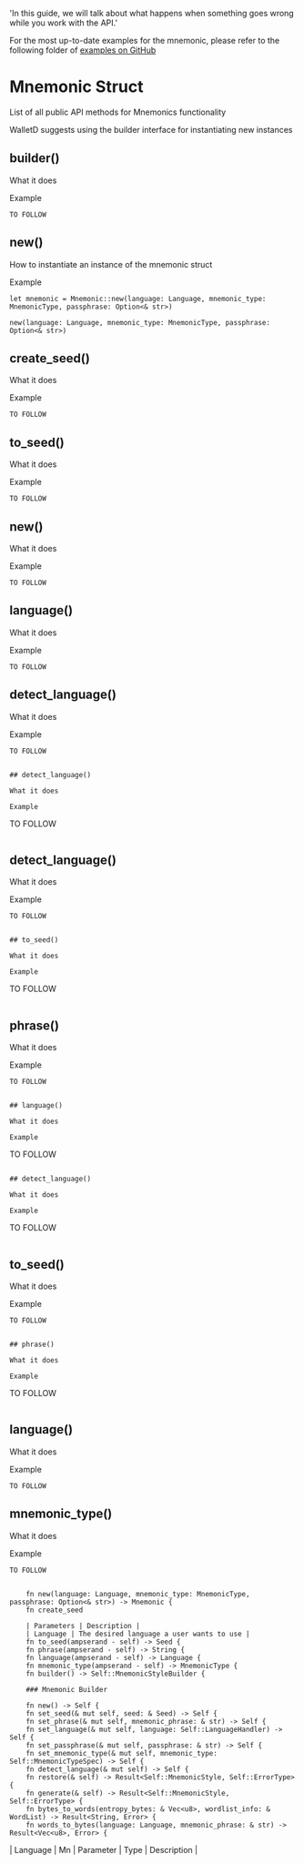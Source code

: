  'In this guide, we will talk about what happens when something goes wrong while you work with the API.'

For the most up-to-date examples for the mnemonic, please refer to the following folder of [examples on GitHub](non)

# Mnemonic Struct

List of all public API methods for Mnemonics functionality

WalletD suggests using the builder interface for instantiating new instances 

## builder()

What it does

Example
```
TO FOLLOW
```


## new()

How to instantiate an instance of the mnemonic struct

Example
```
let mnemonic = Mnemonic::new(language: Language, mnemonic_type: MnemonicType, passphrase: Option<& str>)

new(language: Language, mnemonic_type: MnemonicType, passphrase: Option<& str>)
```

## create_seed()

What it does

Example
```
TO FOLLOW
```

## to_seed()

What it does

Example
```
TO FOLLOW
```

## new()

What it does

Example
```
TO FOLLOW
```


## language()

What it does

Example
```
TO FOLLOW
```

## detect_language()

What it does

Example
```
TO FOLLOW
```

```

## detect_language()

What it does

Example
```
TO FOLLOW
```

```

## detect_language()

What it does

Example
```
TO FOLLOW
```

```

## to_seed()

What it does

Example
```
TO FOLLOW
```

```

## phrase()

What it does

Example
```
TO FOLLOW
```

```

## language()

What it does

Example
```
TO FOLLOW
```

## detect_language()

What it does

Example
```
TO FOLLOW
```

```

## to_seed()

What it does

Example
```
TO FOLLOW
```

```

## phrase()

What it does

Example
```
TO FOLLOW
```

```

## language()

What it does

Example
```
TO FOLLOW
```

## mnemonic_type()

What it does

Example
```
TO FOLLOW
```


```

    fn new(language: Language, mnemonic_type: MnemonicType, passphrase: Option<& str>) -> Mnemonic {
    fn create_seed

    | Parameters | Description |
    | Language | The desired language a user wants to use |
    fn to_seed(ampserand - self) -> Seed {
    fn phrase(ampserand - self) -> String {
    fn language(ampserand - self) -> Language {
    fn mnemonic_type(ampserand - self) -> MnemonicType {
    fn builder() -> Self::MnemonicStyleBuilder {
    
    ### Mnemonic Builder
    
    fn new() -> Self {
    fn set_seed(& mut self, seed: & Seed) -> Self {
    fn set_phrase(& mut self, mnemonic_phrase: & str) -> Self {
    fn set_language(& mut self, language: Self::LanguageHandler) -> Self {
    fn set_passphrase(& mut self, passphrase: & str) -> Self {
    fn set_mnemonic_type(& mut self, mnemonic_type: Self::MnemonicTypeSpec) -> Self {
    fn detect_language(& mut self) -> Self {
    fn restore(& self) -> Result<Self::MnemonicStyle, Self::ErrorType> {
    fn generate(& self) -> Result<Self::MnemonicStyle, Self::ErrorType> {
    fn bytes_to_words(entropy_bytes: & Vec<u8>, wordlist_info: & WordList) -> Result<String, Error> {
    fn words_to_bytes(language: Language, mnemonic_phrase: & str) -> Result<Vec<u8>, Error> {
```
| Language | Mn
| Parameter | Type | Description | 
